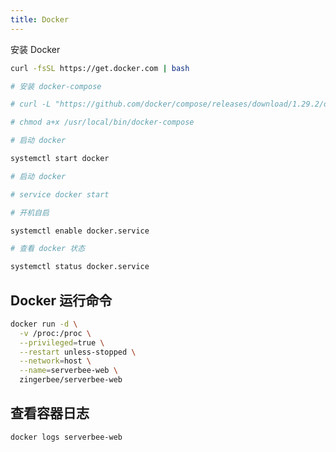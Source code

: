 ```yaml
---
title: Docker
---
```


安装 Docker

```bash
curl -fsSL https://get.docker.com | bash

# 安装 docker-compose

# curl -L "https://github.com/docker/compose/releases/download/1.29.2/docker-compose-$(uname -s)-$(uname -m)" -o /usr/local/bin/docker-compose

# chmod a+x /usr/local/bin/docker-compose

# 启动 docker

systemctl start docker

# 启动 docker

# service docker start

# 开机自启

systemctl enable docker.service

# 查看 docker 状态

systemctl status docker.service

```

## Docker 运行命令

```bash
docker run -d \
  -v /proc:/proc \
  --privileged=true \
  --restart unless-stopped \
  --network=host \
  --name=serverbee-web \
  zingerbee/serverbee-web
```

## 查看容器日志

```bash
docker logs serverbee-web
```
